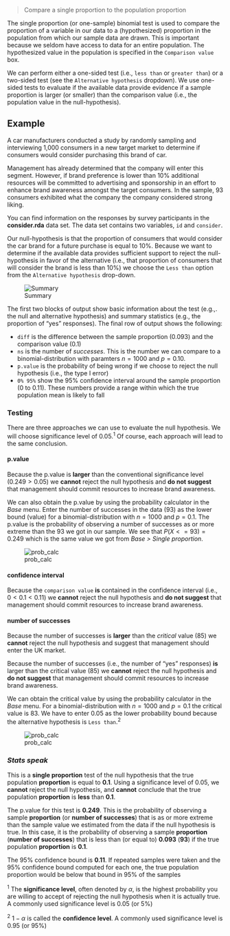 > Compare a single proportion to the population proportion

The single proportion (or one-sample) binomial test is used to compare the proportion of a variable in our data to a (hypothesized) proportion in the population from which our sample data are drawn. This is important because we seldom have access to data for an entire population. The hypothesized value in the population is specified in the `Comparison value` box.

We can perform either a one-sided test (i.e., `less than` or `greater than`) or a two-sided test (see the `Alternative hypothesis` dropdown). We use one-sided tests to evaluate if the available data provide evidence if a sample proportion is larger (or smaller) than the comparison value (i.e., the population value in the null-hypothesis).

<!--
```r
nr <- 93
consider <-
	data.frame(
	  id = runif(2000, 1000, 4000) %>% round(0) %>% unique %>% .[1:1000],
	  consider = c(rep("yes",nr),rep("no",1000-nr)) %>% sample()
	)

save(consider, file = "~/Desktop/consider.rda")
```
-->

## Example

A car manufacturers conducted a study by randomly sampling and interviewing 1,000 consumers in a new target market to determine if consumers would consider purchasing this brand of car.

Management has already determined that the company will enter this segment. However, if brand preference is lower than 10% additional resources will be committed to advertising and sponsorship in an effort to enhance brand awareness amongst the target consumers. In the sample, 93 consumers exhibited what the company the company considered strong liking.

You can find information on the responses by survey participants in the **consider.rda** data set. The data set contains two variables, `id` and `consider`.

Our null-hypothesis is that the proportion of consumers that would consider the car brand for a future purchase is equal to 10%. Because we want to determine if the available data provides sufficient support to reject the null-hypothesis in favor of the alternative (i.e., that proportion of consumers that will consider the brand is less than 10%) we choose the `Less than` option from the `Alternative hypothesis` drop-down.

![Summary](figures_quant/single_proportion_summary.png)

The first two blocks of output show basic information about the test (e.g.,. the null and alternative hypothesis) and summary statistics (e.g., the proportion of "yes" responses). The final row of output shows the following:

* `diff` is the difference between the sample proportion (0.093) and the comparison value (0.1)
* `ns` is the number of _successes_. This is the number we can compare to a binomial-distribution with paramters $n = 1000$ and $p = 0.10$.
* `p.value` is the probability of being wrong if we choose to reject the null hypothesis (i.e., the type I error)
* `0% 95%` show the 95% confidence interval around the sample proportion (0 to 0.11). These numbers provide a range within which the true population mean is likely to fall

### Testing

There are three approaches we can use to evaluate the null hypothesis. We will choose significance level of 0.05.<sup>1</sup> Of course, each approach will lead to the same conclusion.

#### p.value

Because the p.value is **larger** than the conventional significance level ($0.249 > 0.05$) we **cannot** reject the null hypothesis and **do not suggest** that management should commit resources to increase brand awareness.

We can also obtain the p.value by using the probability calculator in the _Base_ menu. Enter the number of successes in the data (93) as the lower bound (value) for a binomial-distribution with $n = 1000$ and $p = 0.1$. The p.value is the probability of observing a number of successes as or more extreme than the 93 we got in our sample. We see that $P(X <= 93) = 0.249$ which is the same value we got from _Base > Single proportion_.

![prob_calc](figures_quant/single_proportion_prob_calc_v.png)

#### confidence interval

Because the `comparison value` **is** contained in the confidence interval (i.e., $0 < 0.1 < 0.11$) we **cannot** reject the null hypothesis and **do not suggest** that management should commit resources to increase brand awareness.

#### number of successes

Because the number of successes is **larger** than the _critical_ value (85) we **cannot** reject the null hypothesis and suggest that management should enter the UK market.

Because the number of successes (i.e., the number of "yes" responses) **is** larger than the critical value (85) we **cannot** reject the null hypothesis and **do not suggest** that management should commit resources to increase brand awareness.

We can obtain the critical value by using the probability calculator in the _Base_ menu. For a binomial-distribution with $n = 1000$ and $p = 0.1$ the critical value is 83. We have to enter 0.05 as the lower probability bound because the alternative hypothesis is `Less than`.<sup>2</sup>

![prob_calc](figures_quant/single_proportion_prob_calc_p.png)

<!--
In addition to the numerical output provided in the _Summary_ tab we can visualize the data in the _Plot_ tab. The settings in the side-panel are the same as before. The black lines in the histogram show the sample mean (solid) and the confidence interval around the sample mean (dashed). The red line shows the comparison value (i.e., unit sales under the null-hypothesis). Because the red line does **not** fall within the confidence interval (1897 to Inf.) we reject the null-hypothesis in favor of the alternative.

![Plot](figures_quant/single_proportion_plot.png)
-->

### _Stats speak_

This is a **single proportion** test of the null hypothesis that the true population **proportion** is equal to **0.1**. Using a significance level of 0.05, we **cannot** reject the null hypothesis, and **cannot** conclude that the true population **proportion** is **less** than **0.1**.

The p.value for this test is **0.249**. This is the probability of observing a sample **proportion** (or **number of successes**) that is as or more extreme than the sample value we estimated from the data if the null hypothesis is true. In this case, it is the probability of observing a sample **proportion** (**number of successes**) that is less than (or equal to) **0.093** (**93**) if the true population **proportion** is **0.1**.

The 95% confidence bound is **0.11**. If repeated samples were taken and the 95% confidence bound computed for each one, the true population proportion would be below that bound in 95% of the samples

<sup>1</sup> The **significance level**, often denoted by $\alpha$, is the highest probability you are willing to accept of rejecting the null hypothesis when it is actually true. A commonly used significance level is 0.05 (or 5%)

<sup>2</sup> $1 - \alpha$ is called the **confidence level**. A commonly used significance level is 0.95 (or 95%)

<!--
To be more precise, if repeated samples were taken and the 95% confidence interval was computed for each sample, 95% of the intervals would contain the true population mean
-->
